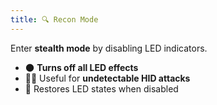 ```yaml
---
title: 🔍 Recon Mode
---
```


Enter **stealth mode** by disabling LED indicators.
- 🌑 **Turns off all LED effects**
- 🏴‍☠️ Useful for **undetectable HID attacks**
- 🔄 Restores LED states when disabled